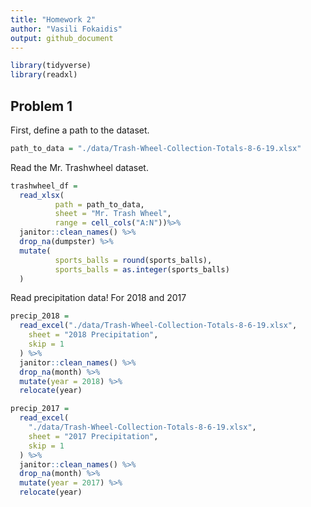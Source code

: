 ```yaml
---
title: "Homework 2"
author: "Vasili Fokaidis"
output: github_document
---
```


```r
library(tidyverse)
library(readxl)
```

## Problem 1

First, define a path to the dataset.

```r
path_to_data = "./data/Trash-Wheel-Collection-Totals-8-6-19.xlsx"
```


Read the Mr. Trashwheel dataset.

```r
trashwheel_df =
  read_xlsx(
          path = path_to_data,
          sheet = "Mr. Trash Wheel",
          range = cell_cols("A:N"))%>%
  janitor::clean_names() %>%
  drop_na(dumpster) %>%
  mutate(
          sports_balls = round(sports_balls),
          sports_balls = as.integer(sports_balls)
  )
```

Read precipitation data! For 2018 and 2017

```r
precip_2018 =
  read_excel("./data/Trash-Wheel-Collection-Totals-8-6-19.xlsx",
    sheet = "2018 Precipitation",
    skip = 1
  ) %>%
  janitor::clean_names() %>%
  drop_na(month) %>%
  mutate(year = 2018) %>%
  relocate(year)

precip_2017 =
  read_excel(
    "./data/Trash-Wheel-Collection-Totals-8-6-19.xlsx",
    sheet = "2017 Precipitation",
    skip = 1
  ) %>%
  janitor::clean_names() %>%
  drop_na(month) %>%
  mutate(year = 2017) %>%
  relocate(year)
```



